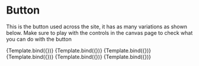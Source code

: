 

<Meta title="Components/Button" component={Button} />


# Button

This is the button used across the site, it has as many variations as shown below. Make sure to play with the controls
in the canvas page to check what you can do with the button

<Canvas>
	<Story
		name="Default"
		args={{
			variant: 'default',
			color: 'default',
			size: 'medium',
			label: 'Default Button',
			textColor: 'default'
		}}
		argTypes={{
			variant: {
				control: {
					type: 'select',
					options: ['default', 'outlined', 'text']
				}
			},
			color: {
				control: {
					type: 'select',
					options: ['default', 'primary', 'danger', 'success']
				}
			},
			size: {
				control: {
					type: 'select',
					options: ['small', 'medium', 'large']
				}
			},
			textColor: {
				control: {
					type: 'select',
					options: ['default', 'light', 'dark']
				}
			}
		}}
	>
		{Template.bind({})}
	</Story>
</Canvas>

<Canvas>
	<Story
		name="Primary"
		args={{
			variant: 'default',
			color: 'primary',
			size: 'medium',
			label: 'Primary Button',
			textColor: 'default'
		}}
		argTypes={{
			variant: {
				control: {
					type: 'select',
					options: ['default', 'outlined', 'text']
				}
			},
			color: {
				control: {
					type: 'select',
					options: ['default', 'primary', 'danger', 'success']
				}
			},
			size: {
				control: {
					type: 'select',
					options: ['small', 'medium', 'large']
				}
			},
			textColor: {
				control: {
					type: 'select',
					options: ['default', 'light', 'dark']
				}
			}
		}}
	>
		{Template.bind({})}
	</Story>
</Canvas>

<Canvas>
	<Story
		name="Danger"
		args={{
			variant: 'default',
			color: 'danger',
			size: 'medium',
			label: 'Danger Button',
			textColor: 'default'
		}}
		argTypes={{
			variant: {
				control: {
					type: 'select',
					options: ['default', 'outlined', 'text']
				}
			},
			color: {
				control: {
					type: 'select',
					options: ['default', 'primary', 'danger', 'success']
				}
			},
			size: {
				control: {
					type: 'select',
					options: ['small', 'medium', 'large']
				}
			},
			textColor: {
				control: {
					type: 'select',
					options: ['default', 'light', 'dark']
				}
			}
		}}
	>
		{Template.bind({})}
	</Story>
</Canvas>

<Canvas>
	<Story
		name="Success"
		args={{
			variant: 'default',
			color: 'success',
			size: 'medium',
			label: 'Success Button',
			textColor: 'default'
		}}
		argTypes={{
			variant: {
				control: {
					type: 'select',
					options: ['default', 'outlined', 'text']
				}
			},
			color: {
				control: {
					type: 'select',
					options: ['default', 'primary', 'danger', 'success']
				}
			},
			size: {
				control: {
					type: 'select',
					options: ['small', 'medium', 'large']
				}
			},
			textColor: {
				control: {
					type: 'select',
					options: ['default', 'light', 'dark']
				}
			}
		}}
	>
		{Template.bind({})}
	</Story>
</Canvas>

<Canvas>
	<Story
		name="Outlined"
		args={{
			variant: 'outlined',
			color: 'default',
			size: 'medium',
			label: 'Outlined Button',
			textColor: 'default'
		}}
		argTypes={{
			variant: {
				control: {
					type: 'select',
					options: ['default', 'outlined', 'text']
				}
			},
			color: {
				control: {
					type: 'select',
					options: ['default', 'primary', 'danger', 'success']
				}
			},
			size: {
				control: {
					type: 'select',
					options: ['small', 'medium', 'large']
				}
			},
			textColor: {
				control: {
					type: 'select',
					options: ['default', 'light', 'dark']
				}
			}
		}}
	>
		{Template.bind({})}
	</Story>
</Canvas>

<Canvas>
	<Story
		name="Text"
		args={{
			variant: 'text',
			color: 'default',
			size: 'medium',
			label: 'Text Button',
			textColor: 'default'
		}}
		argTypes={{
			variant: {
				control: {
					type: 'select',
					options: ['default', 'outlined', 'text']
				}
			},
			color: {
				control: {
					type: 'select',
					options: ['default', 'primary', 'danger', 'success']
				}
			},
			size: {
				control: {
					type: 'select',
					options: ['small', 'medium', 'large']
				}
			},
			textColor: {
				control: {
					type: 'select',
					options: ['default', 'light', 'dark']
				}
			}
		}}
	>
		{Template.bind({})}
	</Story>
</Canvas>
